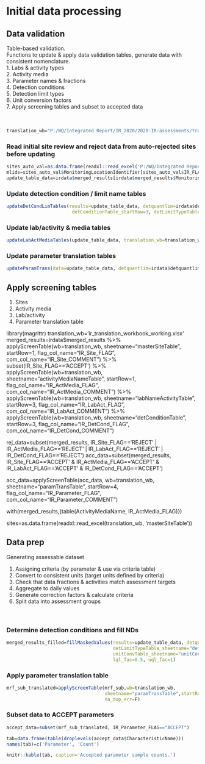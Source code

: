 # Initial data processing

## Data validation
Table-based validation.  
Functions to update & apply data validation tables, generate data with consistent nomenclature.  
1. Labs & activity types  
2. Activity media  
3. Parameter names & fractions  
4. Detection conditions  
5. Detection limit types  
6. Unit conversion factors  
7. Apply screening tables and subset to accepted data  
<br><br>

```r
translation_wb="P:/WQ/Integrated Report/IR_2020/2020-IR-assessments/translations/ir_translation_workbook.xlsx"
```


### Read initial site review and reject data from auto-rejected sites before updating
```r
sites_auto_val=as.data.frame(readxl::read_excel('P:/WQ/Integrated Report/IR_2020/2020-IR-assessments/assessment/02_site_validation/site-reviews-Jake-2019-08-02 2 ready for other reviews.xlsx', 'sites'))
mlids=sites_auto_val$MonitoringLocationIdentifier[sites_auto_val$IR_FLAG!='REJECT']
update_table_data=irdata$merged_results[irdata$merged_results$MonitoringLocationIdentifier %in% mlids,]

```

### Update detection condition / limit name tables
```r
updateDetCondLimTables(results=update_table_data, detquantlim=irdata$detquantlim, translation_wb=translation_wb,
						detConditionTable_startRow=3, detLimitTypeTable_startRow=3)
```

### Update lab/activity & media tables
```r
updateLabActMediaTables(update_table_data, translation_wb=translation_wb, labNameActivityTable_startRow = 2)
```

### Update parameter translation tables
```r
updateParamTrans(data=update_table_data, detquantlim=irdata$detquantlim,  translation_wb=translation_wb, WQPParamCASID_startRow = 4)
```



## Apply screening tables
1. Sites
2. Activity media
3. Lab/activity
4. Parameter translation table

library(magrittr)
translation_wb='ir_translation_workbook_working.xlsx'
merged_results=irdata$merged_results %>%
	applyScreenTable(wb=translation_wb, sheetname="masterSiteTable", startRow=1, flag_col_name="IR_Site_FLAG", com_col_name="IR_Site_COMMENT") %>% 
	subset(IR_Site_FLAG=='ACCEPT') %>% 
	applyScreenTable(wb=translation_wb, sheetname="activityMediaNameTable", startRow=1, flag_col_name="IR_ActMedia_FLAG", com_col_name="IR_ActMedia_COMMENT") %>% 
	applyScreenTable(wb=translation_wb, sheetname="labNameActivityTable", startRow=3, flag_col_name="IR_LabAct_FLAG", com_col_name="IR_LabAct_COMMENT") %>% 
	applyScreenTable(wb=translation_wb, sheetname="detConditionTable", startRow=3, flag_col_name="IR_DetCond_FLAG", com_col_name="IR_DetCond_COMMENT")

rej_data=subset(merged_results, IR_Site_FLAG=='REJECT' | IR_ActMedia_FLAG=='REJECT' | IR_LabAct_FLAG=='REJECT' | IR_DetCond_FLAG=='REJECT')
acc_data=subset(merged_results, IR_Site_FLAG=='ACCEPT' & IR_ActMedia_FLAG=='ACCEPT' & IR_LabAct_FLAG=='ACCEPT' & IR_DetCond_FLAG=='ACCEPT')

acc_data=applyScreenTable(acc_data, wb=translation_wb, sheetname="paramTransTable", startRow=4, flag_col_name="IR_Parameter_FLAG", com_col_name="IR_Parameter_COMMENT")



	
	
with(merged_results,{table(ActivityMediaName, IR_ActMedia_FLAG)})









sites=as.data.frame(readxl::read_excel(translation_wb, 'masterSiteTable'))








## Data prep
Generating assessable dataset  

1. Assigning criteria (by parameter & use via criteria table)  
2. Convert to consistent units (target units defined by criteria)  
3. Check that data fractions & activities match assessment targets  
4. Aggregate to daily values  
5. Generate correction factors & calculate criteria  
6. Split data into assessment groups  
<br><br>

### Determine detection conditions and fill NDs
```r
merged_results_filled=fillMaskedValues(results=update_table_data, detquantlim=irdata$detquantlim, translation_wb=translation_wb,
									   detLimitTypeTable_sheetname="detLimitTypeTable", detLimitTypeTable_startRow=3,
									   unitConvTable_sheetname="unitConvTable", unitConvTable_startRow=1, unitConvTable_startCol=1,
									   lql_fac=0.5, uql_fac=1)
```


### Apply parameter translation table
```r
mrf_sub_translated=applyScreenTable(mrf_sub,wb=translation_wb,
									sheetname="paramTransTable",startRow=4,flag_col_name="IR_Parameter_FLAG",com_col_name="IR_Parameter_COMMENT",
									na_dup_err=F)
```
### Subset data to ACCEPT parameters
```r
accept_data=subset(mrf_sub_translated, IR_Parameter_FLAG=="ACCEPT")
```

```r
tab=data.frame(table(droplevels(accept_data$CharacteristicName)))
names(tab)=c('Parameter', 'Count')
```
```r
knitr::kable(tab, caption='Accepted parameter sample counts.')
```


